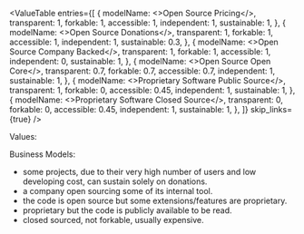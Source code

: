 
<ValueTable
  entries={[
    {
      modelName: <>Open Source Pricing</>,
      transparent: 1,
      forkable: 1,
      accessible: 1,
      independent: 1,
      sustainable: 1,
    },
    {
      modelName: <>Open Source<Seperator/> Donations</>,
      transparent: 1,
      forkable: 1,
      accessible: 1,
      independent: 1,
      sustainable: 0.3,
    },
    {
      modelName: <>Open Source<Seperator/> Company Backed</>,
      transparent: 1,
      forkable: 1,
      accessible: 1,
      independent: 0,
      sustainable: 1,
    },
    {
      modelName: <>Open Source<Seperator/> Open Core</>,
      transparent: 0.7,
      forkable: 0.7,
      accessible: 0.7,
      independent: 1,
      sustainable: 1,
    },
    {
      modelName: <>Proprietary Software<Seperator/> Public Source</>,
      transparent: 1,
      forkable: 0,
      accessible: 0.45,
      independent: 1,
      sustainable: 1,
    },
    {
      modelName: <>Proprietary Software<Seperator/> Closed Source</>,
      transparent: 0,
      forkable: 0,
      accessible: 0.45,
      independent: 1,
      sustainable: 1,
    },
  ]}
  skip_links={true}
/>

Values:

<ValueList />

Business Models:
- <TableRef name="Open Source | Donations">some projects, due to their very high number of users and low developing cost, can sustain solely on donations.</TableRef>
- <TableRef name="Open Source | Company Backed">a company open sourcing some of its internal tool.</TableRef>
- <TableRef name="Open Source | Open Core">the code is open source but some extensions/features are proprietary.</TableRef>
- <TableRef name="Proprietary | Public Source">proprietary but the code is publicly available to be read.</TableRef>
- <TableRef name="Proprietary | Closed Source">closed sourced, not forkable, usually expensive.</TableRef>
